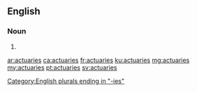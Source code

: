 ==English==

===Noun===
{{head|en|plural}}

# {{plural of|actuary|lang=en}}

[[Category:English plurals ending in "-ies"]]

[[ar:actuaries]]
[[ca:actuaries]]
[[fr:actuaries]]
[[ku:actuaries]]
[[mg:actuaries]]
[[my:actuaries]]
[[pt:actuaries]]
[[sv:actuaries]]